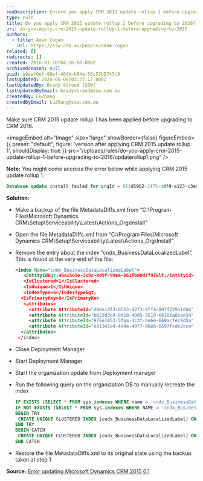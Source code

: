 ```yaml
---
seoDescription: Ensure you apply CRM 2015 update rollup 1 before upgrading to CRM 2016.
type: rule
title: Do you apply CRM 2015 update rollup 1 before upgrading to 2016?
uri: do-you-apply-crm-2015-update-rollup-1-before-upgrading-to-2016
authors:
  - title: Adam Cogan
    url: https://ssw.com.au/people/adam-cogan
related: []
redirects: []
created: 2016-01-28T04:16:00.000Z
archivedreason: null
guid: e9aaf0ef-09ef-404b-b54a-50c57b5747c9
lastUpdated: 2024-06-08T03:27:17.000Z
lastUpdatedBy: Brady Stroud [SSW]
lastUpdatedByEmail: bradystroud@ssw.com.au
createdBy: LuZhang
createdByEmail: LuZhang@ssw.com.au
---
```


Make sure CRM 2015 update rollup 1 has been applied before upgrading to CRM 2016.

<imageEmbed
  alt="Image"
  size="large"
  showBorder={false}
  figureEmbed={{
    preset: "default",
    figure: 'version after applying CRM 2015 update rollup 1',
    shouldDisplay: true
  }}
  src="/uploads/rules/do-you-apply-crm-2015-update-rollup-1-before-upgrading-to-2016/updaterollup1.png"
/>

**Note:** You might come accross the error below while applying CRM 2015 update rollup 1.

```sql
Database update install failed for orgId = 011d5962-3475-4df9-a123-c3ecaf88b048. Continuing with other orgs. Exception: System.Reflection.TargetInvocationException: Exception has been thrown by the target of an invocation. ---> System.Data.SqlClient.SqlException: The current transaction cannot be committed and cannot support operations that write to the log file. Roll back the transaction.</div><div>Uncommittable transaction is detected at the end of the batch. The transaction is rolled back.
```

**Solution:**

- Make a backup of the file MetadataDiffs.xml from “C:\Program Files\Microsoft Dynamics CRM\Setup\Serviceability\Latest\Actions_Org\Install”

- Open the file MetadataDiffs.xml from “C:\Program Files\Microsoft Dynamics CRM\Setup\Serviceability\Latest\Actions_Org\Install”

- Remove the entry about the index “cndx_BusinessDataLocalizedLabel”. This is found at the very end of the file:

  ```xml
  <index Name="cndx_BusinessDataLocalizedLabel">
     <EntityId&gt;4ba1569e-3c9c-4d9f-99ea-b61fb08d7f97&lt;/EntityId>
     <IsClustered>1</IsClustered>
     <IsUnique>1</IsUnique>
     <IndexType>6</IndexType&gt;
    <IsPrimaryKey>0</IsPrimaryKe>
     <attributes>
       <attribute AttributeId="d88e1df3-b5b3-42f3-9ffa-007f22951dd4" IsSystemManaged="1" order="0" />
       <attribute AttributeId="bb23d3c8-8d18-40d3-9519-66101a8cae34" IsSystemManaged="1" order="1" />
       <attribute AttributeId="976e1053-5faa-4c3f-be6e-669acfec9d5a" IsSystemManaged="1" order="2" />
       <attribute AttributeId="e81341c4-4d4a-4977-98eb-6597fcde2cc4" IsSystemManaged="1" order="3" />
    </attributes>
   </index>
  ```

- Close Deployment Manager
- Start Deployment Manager
- Start the organization update from Deployment manager
- Run the following query on the organization DB to manually recreate the index

  ```sql
  IF EXISTS (SELECT * FROM sys.indexes WHERE name = 'cndx_BusinessDataLocalizedLabel' AND OBJECT_NAME(object_id) = 'BusinessDataLocalizedLabelBase') DROP INDEX [cndx_BusinessDataLocalizedLabel] ON [BusinessDataLocalizedLabelBase];
  IF NOT EXISTS (SELECT * FROM sys.indexes WHERE NAME = 'cndx_BusinessDataLocalizedLabel' AND OBJECT_NAME(object_id) = 'BusinessDataLocalizedLabelBase')
  BEGIN TRY
   CREATE UNIQUE CLUSTERED INDEX [cndx_BusinessDataLocalizedLabel] ON [BusinessDataLocalizedLabelBase]([ObjectId] ASC, [ObjectIdTypeCode] ASC, [ObjectColumnNumber] ASC, [LanguageId] ASC) WITH (FILLFACTOR = 80, MAXDOP = 4, SORT_IN_TEMPDB = ON, ONLINE = ON)
  END TRY
  BEGIN CATCH
   CREATE UNIQUE CLUSTERED INDEX [cndx_BusinessDataLocalizedLabel] ON [BusinessDataLocalizedLabelBase]([ObjectId] ASC, [ObjectIdTypeCode] ASC, [ObjectColumnNumber] ASC, [LanguageId] ASC) WITH (FILLFACTOR = 80, MAXDOP = 4, SORT_IN_TEMPDB = ON)
  END CATCH
  ```

- Restore the file MetadataDiffs.xml to its original state using the backup taken at step 1

**Source:** [Error updating Microsoft Dynamics CRM 2015 0.1](https://community.dynamics.com/forums/thread/details/?threadid=8f9d9ec1-541e-4562-a813-f548550061e4)
